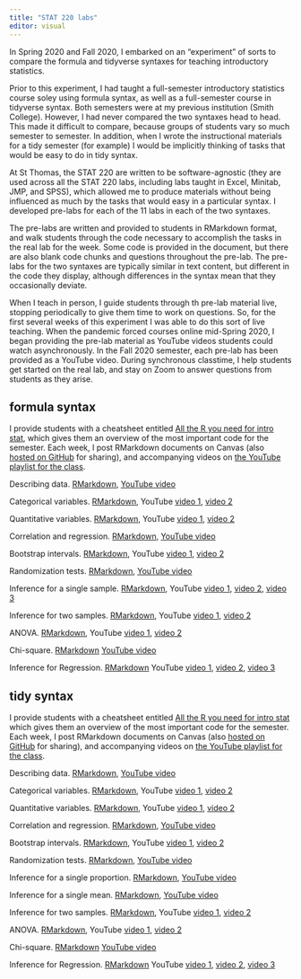 ```yaml
---
title: "STAT 220 labs"
editor: visual
---
```


::: lead
In Spring 2020 and Fall 2020, I embarked on an "experiment" of sorts to compare the formula and tidyverse syntaxes for teaching introductory statistics.
:::

Prior to this experiment, I had taught a full-semester introductory statistics course soley using formula syntax, as well as a full-semester course in tidyverse syntax. Both semesters were at my previous institution (Smith College). However, I had never compared the two syntaxes head to head. This made it difficult to compare, because groups of students vary so much semester to semester. In addition, when I wrote the instructional materials for a tidy semester (for example) I would be implicitly thinking of tasks that would be easy to do in tidy syntax.

At St Thomas, the STAT 220 are written to be software-agnostic (they are used across all the STAT 220 labs, including labs taught in Excel, Minitab, JMP, and SPSS), which allowed me to produce materials without being influenced as much by the tasks that would easy in a particular syntax. I developed pre-labs for each of the 11 labs in each of the two syntaxes.

The pre-labs are written and provided to students in RMarkdown format, and walk students through the code necessary to accomplish the tasks in the real lab for the week. Some code is provided in the document, but there are also blank code chunks and questions throughout the pre-lab. The pre-labs for the two syntaxes are typically similar in text content, but different in the code they display, although differences in the syntax mean that they occasionally deviate.

When I teach in person, I guide students through th pre-lab material live, stopping periodically to give them time to work on questions. So, for the first several weeks of this experiment I was able to do this sort of live teaching. When the pandemic forced courses online mid-Spring 2020, I began providing the pre-lab material as YouTube videos students could watch asynchronously. In the Fall 2020 semester, each pre-lab has been provided as a YouTube video. During synchronous classtime, I help students get started on the real lab, and stay on Zoom to answer questions from students as they arise.

## formula syntax

I provide students with a cheatsheet entitled [All the R you need for intro stat](https://github.com/AmeliaMN/STAT220-labs/blob/main/all_the_R_you_need_formula.Rmd), which gives them an overview of the most important code for the semester. Each week, I post RMarkdown documents on Canvas (also [hosted on GitHub](https://github.com/AmeliaMN/STAT220-labs/tree/main/formula) for sharing), and accompanying videos on [the YouTube playlist for the class](https://www.youtube.com/playlist?list=PLik6fAQnSI90bHK9fapPS-eZCUhgROh6S).

Describing data. [RMarkdown](https://github.com/AmeliaMN/STAT220-labs/blob/main/formula/01-STAT_220_DescribingDataPreLab_formula.Rmd), [YouTube video](https://www.youtube.com/watch?v=4cfkNnwJH4A&list=PLik6fAQnSI90bHK9fapPS-eZCUhgROh6S&index=2)

Categorical variables. [RMarkdown](https://github.com/AmeliaMN/STAT220-labs/blob/main/formula/02-STAT_220_CategoricalVariablesPreLab_formula.Rmd), YouTube [video 1](https://www.youtube.com/watch?v=_nztp2ZGd6I&list=PLik6fAQnSI90bHK9fapPS-eZCUhgROh6S&index=3), [video 2](https://www.youtube.com/watch?v=JgejphW9re0&list=PLik6fAQnSI90bHK9fapPS-eZCUhgROh6S&index=4)

Quantitative variables. [RMarkdown](https://github.com/AmeliaMN/STAT220-labs/blob/main/formula/03-STAT_220_QuantitativeVariablesPreLab_formula.Rmd), YouTube [video 1](https://www.youtube.com/watch?v=K0GPIZBJd_0&list=PLik6fAQnSI90bHK9fapPS-eZCUhgROh6S&index=5), [video 2](https://www.youtube.com/watch?v=sdD982FqoYA&list=PLik6fAQnSI90bHK9fapPS-eZCUhgROh6S&index=6)

Correlation and regression. [RMarkdown](https://github.com/AmeliaMN/STAT220-labs/blob/main/formula/04-STAT_220_RegressionPreLab_formula.Rmd), [YouTube video](https://www.youtube.com/watch?v=VVqvEgYkNcs&list=PLik6fAQnSI90bHK9fapPS-eZCUhgROh6S&index=7)

Bootstrap intervals. [RMarkdown](https://github.com/AmeliaMN/STAT220-labs/blob/main/formula/05-STAT_220_BootstrapPreLab-formula.Rmd), YouTube [video 1](https://www.youtube.com/watch?v=AyK0ko_aEWw&list=PLik6fAQnSI90bHK9fapPS-eZCUhgROh6S&index=8), [video 2](https://www.youtube.com/watch?v=31Gy5OnjcPA&list=PLik6fAQnSI90bHK9fapPS-eZCUhgROh6S&index=9)

Randomization tests. [RMarkdown](https://github.com/AmeliaMN/STAT220-labs/blob/main/formula/06-STAT_220_RandomizationPreLab-formula.Rmd), [YouTube video](https://www.youtube.com/watch?v=CuvKLvAGb68&list=PLik6fAQnSI90bHK9fapPS-eZCUhgROh6S&index=10)

Inference for a single sample. [RMarkdown](https://github.com/AmeliaMN/STAT220-labs/blob/main/formula/08-STAT_220_InferenceSinglePreLab-formula.Rmd), YouTube [video 1](https://www.youtube.com/watch?v=MNvJll40ras&list=PLik6fAQnSI90bHK9fapPS-eZCUhgROh6S&index=11), [video 2](https://www.youtube.com/watch?v=51ubvJt3fu4&list=PLik6fAQnSI90bHK9fapPS-eZCUhgROh6S&index=12), [video 3](https://www.youtube.com/watch?v=iQuVZiBqy2s&list=PLik6fAQnSI90bHK9fapPS-eZCUhgROh6S&index=13)


Inference for two samples. [RMarkdown](https://github.com/AmeliaMN/STAT220-labs/blob/main/formula/09-STAT_220_TwoSamplePreLab-formula.Rmd), YouTube [video 1](https://www.youtube.com/watch?v=Mwt1FHU2xVM&list=PLik6fAQnSI90bHK9fapPS-eZCUhgROh6S&index=14), [video 2](https://www.youtube.com/watch?v=m1DDEvAdlKI&list=PLik6fAQnSI90bHK9fapPS-eZCUhgROh6S&index=15)

ANOVA. [RMarkdown](https://github.com/AmeliaMN/STAT220-labs/blob/main/formula/10-STAT_220_ANOVAPreLab-formula.Rmd), YouTube [video 1](https://www.youtube.com/watch?v=v3ozvy6G7Ns&list=PLik6fAQnSI90bHK9fapPS-eZCUhgROh6S&index=16), [video 2](https://www.youtube.com/watch?v=tuYOjkvvwlg&list=PLik6fAQnSI90bHK9fapPS-eZCUhgROh6S&index=17)

Chi-square. [RMarkdown](https://github.com/AmeliaMN/STAT220-labs/blob/main/formula/11-STAT_220_ChiSquarePreLab-formula.Rmd) [YouTube video](https://www.youtube.com/watch?v=UDOno8z9Txw&list=PLik6fAQnSI90bHK9fapPS-eZCUhgROh6S&index=18)

Inference for Regression. [RMarkdown](https://github.com/AmeliaMN/STAT220-labs/blob/main/formula/12-STAT_220_RegressionInferencePreLab-formula.Rmd) YouTube [video 1](https://www.youtube.com/watch?v=KqBatgijU60&list=PLik6fAQnSI90bHK9fapPS-eZCUhgROh6S&index=19), [video 2](https://www.youtube.com/watch?v=MkjiMRhKNt4&list=PLik6fAQnSI90bHK9fapPS-eZCUhgROh6S&index=20), [video 3](https://www.youtube.com/watch?v=Xy8zbV9bA7A&list=PLik6fAQnSI90bHK9fapPS-eZCUhgROh6S&index=21)

## tidy syntax

I provide students with a cheatsheet entitled [All the R you need for intro stat](https://github.com/AmeliaMN/STAT220-labs/blob/main/all_the_R_you_need_tidy.Rmd) which gives them an overview of the most important code for the semester. Each week, I post RMarkdown documents on Canvas (also [hosted on GitHub](https://github.com/AmeliaMN/STAT220-labs/tree/main/tidy) for sharing), and accompanying videos on [the YouTube playlist for the class](https://www.youtube.com/playlist?list=PLik6fAQnSI93eBVuAONFBCVdOd7VFhKQX).

Describing data. [RMarkdown](https://github.com/AmeliaMN/STAT220-labs/blob/main/tidy/01-STAT_220_DescribingDataPreLab_tidy.Rmd), [YouTube video](https://www.youtube.com/watch?v=vMZXK_RJ-_k&list=PLik6fAQnSI93eBVuAONFBCVdOd7VFhKQX&index=2)

Categorical variables. [RMarkdown](https://github.com/AmeliaMN/STAT220-labs/blob/main/tidy/02-STAT_220_CategoricalVariablesPreLab_tidy.Rmd), YouTube [video 1](https://www.youtube.com/watch?v=Ir-LeWndP70&list=PLik6fAQnSI93eBVuAONFBCVdOd7VFhKQX&index=3), [video 2](https://www.youtube.com/watch?v=Q3HJSCG3GOQ&list=PLik6fAQnSI93eBVuAONFBCVdOd7VFhKQX&index=4)

Quantitative variables. [RMarkdown](https://github.com/AmeliaMN/STAT220-labs/blob/main/tidy/03-STAT_220_QuantitativeVariablesPreLab_tidy.Rmd), YouTube [video 1](https://www.youtube.com/watch?v=f2TKQYizfqA&list=PLik6fAQnSI93eBVuAONFBCVdOd7VFhKQX&index=5), [video 2](https://www.youtube.com/watch?v=siB6pydmQYY&list=PLik6fAQnSI93eBVuAONFBCVdOd7VFhKQX&index=6)

Correlation and regression. [RMarkdown](https://github.com/AmeliaMN/STAT220-labs/blob/main/tidy/04-STAT_220_RegressionPreLab_tidy.Rmd), [YouTube video](https://www.youtube.com/watch?v=j5mu5XcJD_w&list=PLik6fAQnSI93eBVuAONFBCVdOd7VFhKQX&index=7)

Bootstrap intervals. [RMarkdown](https://github.com/AmeliaMN/STAT220-labs/blob/main/tidy/05-STAT_220_BootstrapPreLab-tidy.Rmd), YouTube [video 1](https://www.youtube.com/watch?v=FE6_NrUXgMI&list=PLik6fAQnSI93eBVuAONFBCVdOd7VFhKQX&index=8), [video 2](https://www.youtube.com/watch?v=IPQaqi6rP0o&list=PLik6fAQnSI93eBVuAONFBCVdOd7VFhKQX&index=9)

Randomization tests. [RMarkdown](https://github.com/AmeliaMN/STAT220-labs/blob/main/tidy/06-STAT_220_RandomizationPreLab-tidy.Rmd), [YouTube video](https://www.youtube.com/watch?v=2KwN-JrVfwQ&list=PLik6fAQnSI93eBVuAONFBCVdOd7VFhKQX&index=10)

Inference for a single proportion. [RMarkdown](https://github.com/AmeliaMN/STAT220-labs/blob/main/tidy/07-STAT_220_InferenceSingleProportionPreLab-tidy.Rmd), [YouTube video](https://www.youtube.com/watch?v=H8msMGkUmp0&list=PLik6fAQnSI93eBVuAONFBCVdOd7VFhKQX&index=11)

Inference for a single mean. [RMarkdown](https://github.com/AmeliaMN/STAT220-labs/blob/main/tidy/08-STAT_220_InferenceSingleMeanPreLab-tidy.Rmd), [YouTube video](https://www.youtube.com/watch?v=VvjImYrUobA&list=PLik6fAQnSI93eBVuAONFBCVdOd7VFhKQX&index=12)

Inference for two samples. [RMarkdown](https://github.com/AmeliaMN/STAT220-labs/blob/main/tidy/09-STAT_220_TwoSamplePreLab-tidy.Rmd), YouTube [video 1](https://www.youtube.com/watch?v=4zVAN4gqAmQ&list=PLik6fAQnSI93eBVuAONFBCVdOd7VFhKQX&index=13), [video 2](https://www.youtube.com/watch?v=lvZphz3-oXE&list=PLik6fAQnSI93eBVuAONFBCVdOd7VFhKQX&index=14)

ANOVA. [RMarkdown](https://github.com/AmeliaMN/STAT220-labs/blob/main/tidy/10-STAT_220_ANOVAPreLab-tidy.Rmd), YouTube [video 1](https://www.youtube.com/watch?v=iul28zUiCM4&list=PLik6fAQnSI93eBVuAONFBCVdOd7VFhKQX&index=15), [video 2](https://www.youtube.com/watch?v=kXJOwsRqd8g&list=PLik6fAQnSI93eBVuAONFBCVdOd7VFhKQX&index=16)

Chi-square. [RMarkdown](https://github.com/AmeliaMN/STAT220-labs/blob/main/tidy/11-STAT_220_ChiSquarePreLab-tidy.Rmd) [YouTube video](https://www.youtube.com/watch?v=WfNRZfd9z-Y&list=PLik6fAQnSI93eBVuAONFBCVdOd7VFhKQX&index=17)

Inference for Regression. [RMarkdown](https://github.com/AmeliaMN/STAT220-labs/blob/main/tidy/12-STAT_220_RegressionInferencePreLab-tidy.Rmd) YouTube [video 1](https://www.youtube.com/watch?v=TY30JLeYwKA&list=PLik6fAQnSI93eBVuAONFBCVdOd7VFhKQX&index=18), [video 2](https://www.youtube.com/watch?v=MkjiMRhKNt4&list=PLik6fAQnSI93eBVuAONFBCVdOd7VFhKQX&index=19), [video 3](https://www.youtube.com/watch?v=Xy8zbV9bA7A&list=PLik6fAQnSI93eBVuAONFBCVdOd7VFhKQX&index=20)
